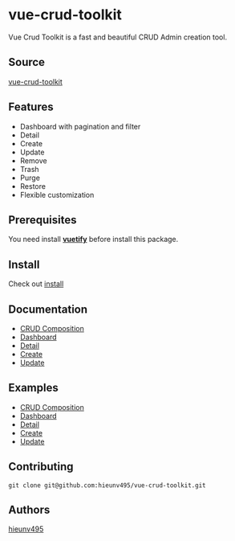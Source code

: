 
<Meta title="CRUD/Introduction" />

# vue-crud-toolkit

Vue Crud Toolkit is a fast and beautiful CRUD Admin creation tool.

## Source

[vue-crud-toolkit](https://github.com/hieunv495/vue-crud-toolkit)

## Features

- Dashboard with pagination and filter
- Detail
- Create
- Update
- Remove
- Trash
- Purge
- Restore
- Flexible customization

## Prerequisites

You need install [**vuetify**](https://vuetifyjs.com/) before install this package.

## Install

Check out [install](?path=/docs/crud-install--page)

## Documentation

- [CRUD Composition](?path=/docs/crud-composition--default)
- [Dashboard](?path=/docs/crud-dashboard--default)
- [Detail](?path=/docs/crud-detail--default)
- [Create](?path=/docs/crud-create--default)
- [Update](?path=/docs/crud-update--default)

## Examples

- [CRUD Composition](?path=/story/crud-composition--default)
- [Dashboard](?path=/story/crud-dashboard--default)
- [Detail](?path=/story/crud-detail--default)
- [Create](?path=/story/crud-create--default)
- [Update](?path=/story/crud-update--default)

## Contributing

```
git clone git@github.com:hieunv495/vue-crud-toolkit.git
```

## Authors

[hieunv495](https://github.com/hieunv495)

